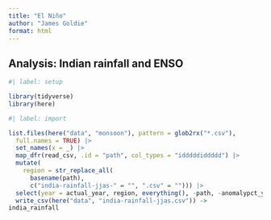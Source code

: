 ```yaml
---
title: "El Niño"
author: "James Goldie"
format: html
---
```


## Analysis: Indian rainfall and ENSO

```r
#| label: setup

library(tidyverse)
library(here)
```

```r
#| label: import

list.files(here("data", "monsoon"), pattern = glob2rx("*.csv"),
  full.names = TRUE) |>
  set_names(x = _) |>
  map_dfr(read_csv, .id = "path", col_types = "idddddiddddd") |>
  mutate(
    region = str_replace_all(
      basename(path),
      c("india-rainfall-jjas-" = "", ".csv" = ""))) |>
  select(year = actual_year, region, everything(), -path, -anomalypct_year) |>
  write_csv(here("data", "india-rainfall-jjas.csv")) ->
india_rainfall

```
